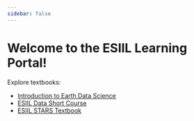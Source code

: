 ```yaml
---
sidebar: false
---
```


# Welcome to the ESIIL Learning Portal!

Explore textbooks:

  - [Introduction to Earth Data Science]()
  - [ESIIL Data Short Course](shortcourse/index.html)
  - [ESIIL STARS Textbook](stars/index.html)